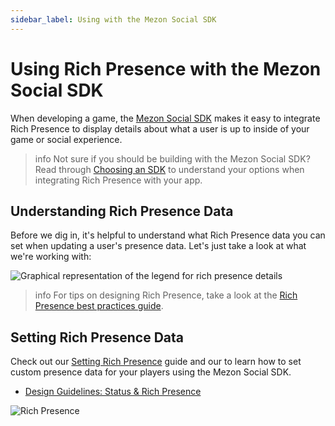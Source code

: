 ```yaml
---
sidebar_label: Using with the Mezon Social SDK
---
```


# Using Rich Presence with the Mezon Social SDK


When developing a game, the [Mezon Social SDK](#DOCS_DISCORD_SOCIAL_SDK_OVERVIEW) makes it easy to integrate Rich Presence to display details about what a user is up to inside of your game or social experience.

> info
> Not sure if you should be building with the Mezon Social SDK? Read through [Choosing an SDK](#DOCS_RICH_PRESENCE_OVERVIEW/choosing-an-sdk) to understand your options when integrating Rich Presence with your app.


## Understanding Rich Presence Data

Before we dig in, it's helpful to understand what Rich Presence data you can set when updating a user's presence data. Let's just take a look at what we're working with:

![Graphical representation of the legend for rich presence details](rp-legend.png)

> info
> For tips on designing Rich Presence, take a look at the [Rich Presence best practices guide](#DOCS_RICH_PRESENCE_BEST_PRACTICES).

## Setting Rich Presence Data

Check out our [Setting Rich Presence](#DOCS_DISCORD_SOCIAL_SDK_DEVELOPMENT_GUIDES_SETTING_RICH_PRESENCE) guide and our to learn how to set custom presence data for your players using the Mezon Social SDK.

- [Design Guidelines: Status & Rich Presence](#DOCS_DISCORD_SOCIAL_SDK_DESIGN_GUIDELINES_STATUS_RICH_PRESENCE)

![Rich Presence](social-sdk/design-guidelines/StatusPresence-06.png)
